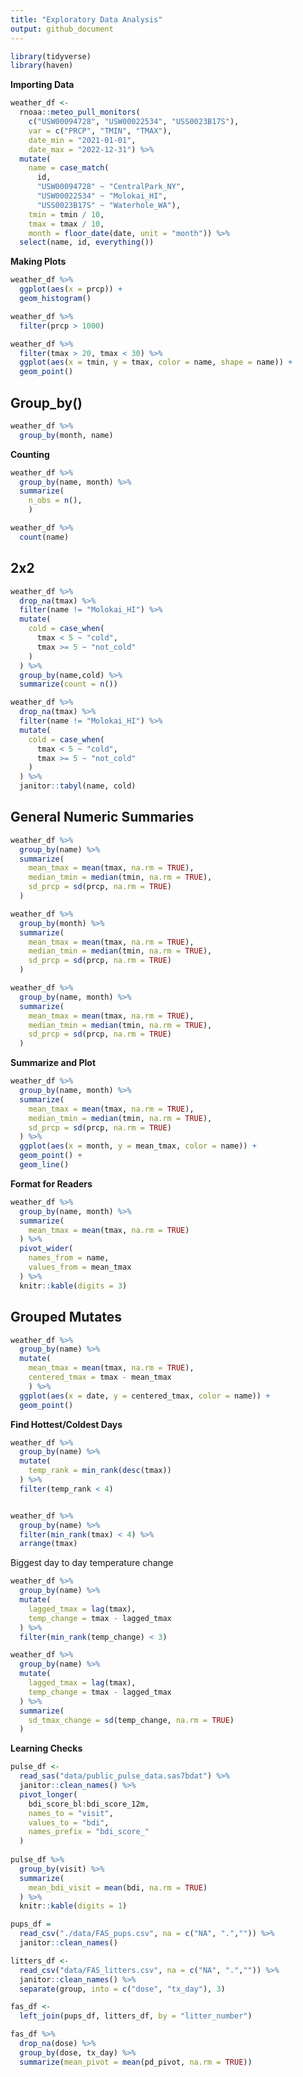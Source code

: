 ```yaml
---
title: "Exploratory Data Analysis"
output: github_document
---
```


```r
library(tidyverse)
library(haven)
```

**Importing Data**

```r
weather_df <- 
  rnoaa::meteo_pull_monitors(
    c("USW00094728", "USW00022534", "USS0023B17S"),
    var = c("PRCP", "TMIN", "TMAX"), 
    date_min = "2021-01-01",
    date_max = "2022-12-31") %>% 
  mutate(
    name = case_match(
      id, 
      "USW00094728" ~ "CentralPark_NY", 
      "USW00022534" ~ "Molokai_HI",
      "USS0023B17S" ~ "Waterhole_WA"),
    tmin = tmin / 10,
    tmax = tmax / 10, 
    month = floor_date(date, unit = "month")) %>% 
  select(name, id, everything())
```

**Making Plots**

```r
weather_df %>% 
  ggplot(aes(x = prcp)) + 
  geom_histogram()
```

```r
weather_df %>% 
  filter(prcp > 1000)
```


```r
weather_df %>% 
  filter(tmax > 20, tmax < 30) %>% 
  ggplot(aes(x = tmin, y = tmax, color = name, shape = name)) + 
  geom_point()
```

## Group_by()

```r
weather_df %>% 
  group_by(month, name)
```

**Counting**

```r
weather_df %>% 
  group_by(name, month) %>% 
  summarize(
    n_obs = n(), 
    )
```

```r
weather_df %>%  
  count(name)
```


## 2x2

```r
weather_df %>% 
  drop_na(tmax) %>% 
  filter(name != "Molokai_HI") %>% 
  mutate(
    cold = case_when(
      tmax < 5 ~ "cold", 
      tmax >= 5 ~ "not_cold"
    )
  ) %>% 
  group_by(name,cold) %>% 
  summarize(count = n()) 
```


```r
weather_df %>% 
  drop_na(tmax) %>% 
  filter(name != "Molokai_HI") %>% 
  mutate(
    cold = case_when(
      tmax < 5 ~ "cold", 
      tmax >= 5 ~ "not_cold"
    )
  ) %>% 
  janitor::tabyl(name, cold)
```


## General Numeric Summaries

```r
weather_df %>% 
  group_by(name) %>% 
  summarize(
    mean_tmax = mean(tmax, na.rm = TRUE), 
    median_tmin = median(tmin, na.rm = TRUE), 
    sd_prcp = sd(prcp, na.rm = TRUE)
  )
```

```r
weather_df %>% 
  group_by(month) %>% 
  summarize(
    mean_tmax = mean(tmax, na.rm = TRUE), 
    median_tmin = median(tmin, na.rm = TRUE), 
    sd_prcp = sd(prcp, na.rm = TRUE)
  )
```

```r
weather_df %>% 
  group_by(name, month) %>% 
  summarize(
    mean_tmax = mean(tmax, na.rm = TRUE), 
    median_tmin = median(tmin, na.rm = TRUE), 
    sd_prcp = sd(prcp, na.rm = TRUE)
  )
```

**Summarize and Plot**

```r
weather_df %>% 
  group_by(name, month) %>% 
  summarize(
    mean_tmax = mean(tmax, na.rm = TRUE), 
    median_tmin = median(tmin, na.rm = TRUE), 
    sd_prcp = sd(prcp, na.rm = TRUE)
  ) %>% 
  ggplot(aes(x = month, y = mean_tmax, color = name)) + 
  geom_point() + 
  geom_line()
```

**Format for Readers**

```r
weather_df %>% 
  group_by(name, month) %>% 
  summarize(
    mean_tmax = mean(tmax, na.rm = TRUE)
  ) %>% 
  pivot_wider(
    names_from = name, 
    values_from = mean_tmax
  ) %>% 
  knitr::kable(digits = 3)
```

## Grouped Mutates 

```r
weather_df %>% 
  group_by(name) %>% 
  mutate(
    mean_tmax = mean(tmax, na.rm = TRUE),
    centered_tmax = tmax - mean_tmax
    ) %>% 
  ggplot(aes(x = date, y = centered_tmax, color = name)) + 
  geom_point() 
```

**Find Hottest/Coldest Days** 

```r
weather_df %>% 
  group_by(name) %>% 
  mutate(
    temp_rank = min_rank(desc(tmax))
  ) %>% 
  filter(temp_rank < 4)


weather_df %>% 
  group_by(name) %>% 
  filter(min_rank(tmax) < 4) %>% 
  arrange(tmax)
```

Biggest day to day temperature change

```r
weather_df %>% 
  group_by(name) %>% 
  mutate(
    lagged_tmax = lag(tmax),
    temp_change = tmax - lagged_tmax
  ) %>% 
  filter(min_rank(temp_change) < 3)
```


```r
weather_df %>% 
  group_by(name) %>% 
  mutate(
    lagged_tmax = lag(tmax),
    temp_change = tmax - lagged_tmax
  ) %>% 
  summarize(
    sd_tmax_change = sd(temp_change, na.rm = TRUE)
  )
```

**Learning Checks**
```r
pulse_df <- 
  read_sas("data/public_pulse_data.sas7bdat") %>% 
  janitor::clean_names() %>% 
  pivot_longer(
    bdi_score_bl:bdi_score_12m, 
    names_to = "visit",
    values_to = "bdi",
    names_prefix = "bdi_score_"
  ) 
  
pulse_df %>% 
  group_by(visit) %>%  
  summarize(
    mean_bdi_visit = mean(bdi, na.rm = TRUE)
  ) %>%  
  knitr::kable(digits = 1)
```

```r
pups_df = 
  read_csv("./data/FAS_pups.csv", na = c("NA", ".","")) %>% 
  janitor::clean_names() 

litters_df <- 
  read_csv("data/FAS_litters.csv", na = c("NA", ".","")) %>% 
  janitor::clean_names() %>% 
  separate(group, into = c("dose", "tx_day"), 3)

fas_df <- 
  left_join(pups_df, litters_df, by = "litter_number")
```

```r
fas_df %>% 
  drop_na(dose) %>% 
  group_by(dose, tx_day) %>% 
  summarize(mean_pivot = mean(pd_pivot, na.rm = TRUE)) 
```

